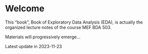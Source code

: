 # Welcome {.unnumbered}

This "book", Book of Exploratory Data Analysis (EDA), is actually the organized lecture notes of the course MEF BDA 503. 

Materials will progressively emerge...

Latest update in 2023-11-23